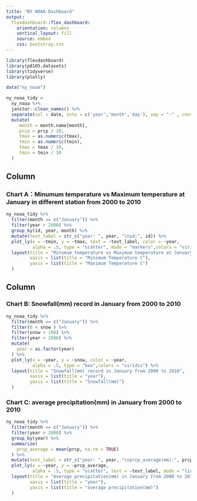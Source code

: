 ```yaml
---
title: "NY NOAA Dashboard"
output: 
  flexdashboard::flex_dashboard:
    orientation: columns
    vertical_layout: fill
    source: embed
    css: bootstrap.css
---
```


```r
library(flexdashboard)
library(p8105.datasets)
library(tidyverse)
library(plotly)
```

```r
data("ny_noaa")

ny_noaa_tidy =
  ny_noaa %>% 
  janitor::clean_names() %>% 
  separate(col = date, into = c('year','month','day'), sep = "-" , convert = TRUE) %>% 
  mutate(
     month = month.name[month],
     prcp = prcp / 10,
     tmax = as.numeric(tmax),
     tmin = as.numeric(tmin),
     tmax = tmax / 10,
     tmin = tmin / 10
  ) 
```
Column {data-width=650}
-----------------------------------------------------------------------

### Chart A：Minumum temperature vs Maximum temperature at January in different station from 2000 to 2010

```r
ny_noaa_tidy %>% 
  filter(month == c("January")) %>% 
  filter(year > 2000) %>%
  group_by(id, year, month) %>%
  mutate(text_label = str_c("year: ", year, "\nid:", id)) %>% 
  plot_ly(x = ~tmin, y = ~tmax, text = ~text_label, color = ~year,
          alpha = .5, type = "scatter", mode = "markers",colors = "viridis") %>% 
  layout(title = "Minumum temperature vs Maximum temperature at January in different station from 2000 to 2010",
         xaxis = list(title = "Minimum Temperature C"),
         yaxis = list(title = "Maximum Temperature C")
  )
```

Column {data-width=350}
-----------------------------------------------------------------------

### Chart B: Snowfall(mm) record in January from 2000 to 2010

```r
ny_noaa_tidy %>% 
  filter(month == c("January")) %>% 
  filter(0 < snow ) %>% 
  filter(snow < 100) %>%
  filter(year > 2000) %>% 
  mutate(
    year = as.factor(year)
  ) %>% 
  plot_ly(x = ~year, y = ~snow, color = ~year,
          alpha = .5, type = "box",colors = "viridis") %>% 
  layout(title = "Snowfall(mm) record in January from 2000 to 2010",
         xaxis = list(title = "year"),
         yaxis = list(title = "Snowfall(mm)")
  )
```

### Chart C: average precipitation(mm) in January from 2000 to 2010

```r
ny_noaa_tidy %>% 
  filter(month == c("January")) %>% 
  filter(year > 2000) %>% 
  group_by(year) %>% 
  summarize(
    prcp_average = mean(prcp, na.rm = TRUE)
  ) %>% 
  mutate(text_label = str_c("year: ", year, "\nprcp_average(mm):", prcp_average)) %>% 
  plot_ly(x = ~year, y = ~prcp_average, 
          alpha = .5, type = "scatter", text = ~text_label, mode = "lines",colors = "viridis") %>% 
  layout(title = "Average precipitation(mm) in January from 2000 to 2010",
         xaxis = list(title = "year"),
         yaxis = list(title = "average precipitation(mm)")
  )
```

